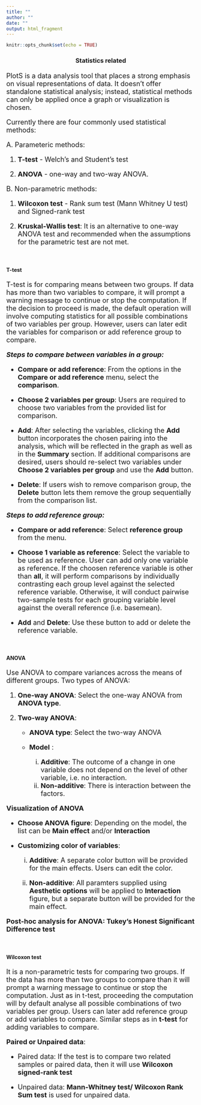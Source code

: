 ```yaml
---
title: ""
author: ""
date: ""
output: html_fragment
---
```


```r
knitr::opts_chunk$set(echo = TRUE)
```

<h3 style="text-align: center;">**Statistics related**</h3>

<p style="font-size:20px;"> 
<font size = "4">

PlotS is a data analysis tool that places a strong emphasis on visual representations of data. It doesn't offer standalone statistical analysis; instead, statistical methods can only be applied once a graph or visualization is chosen.

Currently there are four commonly used statistical methods:

A. Parameteric methods: 


1. **T-test** - Welch's and Student's test

2. **ANOVA** - one-way and two-way ANOVA. 
<!-- for type i/ii/iii ss : https://www.r-bloggers.com/2011/03/anova-%E2%80%93-type-iiiiii-ss-explained/ -->


B. Non-parametric methods:

1. **Wilcoxon test** - Rank sum test (Mann Whitney U test) and Signed-rank test

2. **Kruskal-Wallis test**: It is an alternative to one-way ANOVA test and recommended when the assumptions for the parametric test are not met.


</font>
</p>


<br>

<h4> **T-test** </h4>

<p style="font-size:20px;"> 
<font size = "4">

T-test is for comparing means between two groups. If data has more than two variables to compare, it will prompt a warning message to continue or stop the computation. If the decision to proceed is made, the default operation will involve computing statistics for all possible combinations of two variables per group. However, users can later edit the variables for comparison or add reference group to compare.


**_Steps to compare between variables in a group:_**
 
 - **Compare or add reference**: From the options in the **Compare or add reference** menu, select the **comparison**.
 
 - **Choose 2 variables per group**: Users are required to choose two variables from the provided list for comparison.
 
 - **Add**: After selecting the variables, clicking the **Add** button incorporates the chosen pairing into the analysis, which will be reflected in the graph as well as in the **Summary** section. If additional comparisons are desired, users should re-select two variables under **Choose 2 variables per group** and use the **Add** button.
 
 
 - **Delete**: If users wish to remove comparison group, the **Delete** button lets them remove the group sequentially from the comparison list.
 
 
 **_Steps to add reference group:_**
 
 - **Compare or add reference**: Select **reference group** from the menu.
 
 - **Choose 1 variable as reference**: Select the variable to be used as reference. User can add only one variable as reference. If the choosen reference variable is other than **all**, it will perform comparisons by individually contrasting each group level against the selected reference variable. Otherwise, it will conduct pairwise two-sample tests for each grouping variable level against the overall reference (i.e. basemean). 
 
 - **Add** and **Delete**: Use these button to add or delete the reference variable.

</font>
</p>

<br>


<h4> **ANOVA** </h4>

<p style="font-size:20px;"> 
<font size = "4">

Use ANOVA to compare variances across the means of different groups. Two types of ANOVA:

1. **One-way ANOVA**: Select the one-way ANOVA from **ANOVA type**.


2. **Two-way ANOVA**:

   - **ANOVA type**: Select the two-way ANOVA
        
   - **Model** :
        
        i. **Additive**: The outcome of a change in one variable does not depend on the level of other variable, i.e. no interaction.
        ii. **Non-additive**: There is interaction between the factors.
                

**Visualization of ANOVA** 

- **Choose ANOVA figure**: Depending on the model, the list can be **Main effect** and/or **Interaction**

- **Customizing color of variables**: 

  i. **Additive**: A separate color button will be provided for the main effects. Users can edit the color.
        
  ii. **Non-additive**: All paramters supplied using **Aesthetic options** will be applied to **Interaction** figure, but a separate button will be provided for the main effect.
                

**Post-hoc analysis for ANOVA: Tukey's Honest Significant Difference test**

</font>
</p>

<br>


<h4>**Wilcoxon test**</h4>

<p style="font-size:20px;"> 
<font size = "4">
It is a non-parametric tests for comparing two groups. If the data has more than two groups to compare than it will prompt a warning message to continue or stop the computation. Just as in t-test, proceeding the computation will by default analyse all possible combinations of two variables per group. Users can later add reference group or add variables to compare. Similar steps as in **t-test** for adding variables to compare.

**Paired or Unpaired data**:

- Paired data: If the test is to compare two related samples or paired data, then it will use **Wilcoxon signed-rank test**

- Unpaired data: **Mann-Whitney test/ Wilcoxon Rank Sum test** is used for unpaired data.




</font>
</p>
